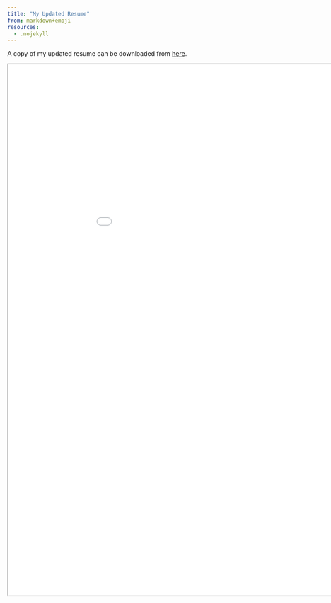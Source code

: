 ```yaml
---
title: "My Updated Resume"
from: markdown+emoji
resources:
  - .nojekyll
---
```


A copy of my updated resume can be downloaded from [here](resources/pdf/resume/koushik_khan_resume_single_page.pdf).

<iframe
    width="1000"
    height="1200"
    src="resources/pdf/resume/koushik_khan_resume_single_page.pdf">
</iframe>

